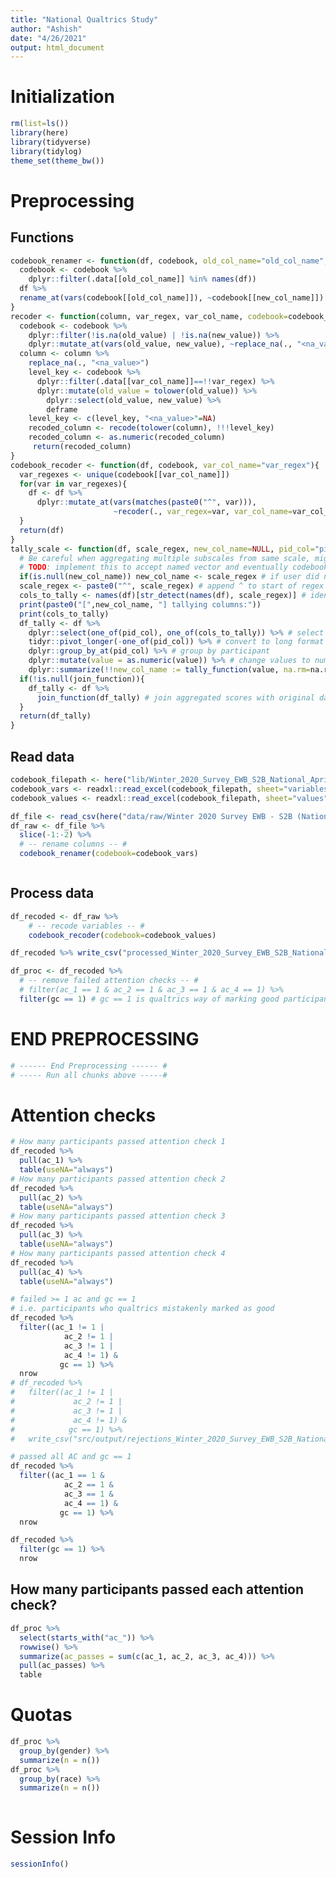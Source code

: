 ```yaml
---
title: "National Qualtrics Study"
author: "Ashish"
date: "4/26/2021"
output: html_document
---
```


# Initialization
```r
rm(list=ls())
library(here)
library(tidyverse)
library(tidylog)
theme_set(theme_bw())


```

# Preprocessing
## Functions
```r
codebook_renamer <- function(df, codebook, old_col_name="old_col_name", new_col_name="new_col_name"){
  codebook <- codebook %>%
    dplyr::filter(.data[[old_col_name]] %in% names(df))
  df %>% 
  rename_at(vars(codebook[[old_col_name]]), ~codebook[[new_col_name]])
}
recoder <- function(column, var_regex, var_col_name, codebook=codebook_values){
  codebook <- codebook %>%
    dplyr::filter(!is.na(old_value) | !is.na(new_value)) %>% 
    dplyr::mutate_at(vars(old_value, new_value), ~replace_na(., "<na_value>"))
  column <- column %>% 
    replace_na(., "<na_value>")
	level_key <- codebook %>%
	  dplyr::filter(.data[[var_col_name]]==!!var_regex) %>% 
	  dplyr::mutate(old_value = tolower(old_value)) %>% 
		dplyr::select(old_value, new_value) %>%
		deframe
	level_key <- c(level_key, "<na_value>"=NA)
	recoded_column <- recode(tolower(column), !!!level_key)
	recoded_column <- as.numeric(recoded_column)
	 return(recoded_column)
}
codebook_recoder <- function(df, codebook, var_col_name="var_regex"){
  var_regexes <- unique(codebook[[var_col_name]])
  for(var in var_regexes){
    df <- df %>% 
      dplyr::mutate_at(vars(matches(paste0("^", var))), 
                       ~recoder(., var_regex=var, var_col_name=var_col_name))
  }
  return(df)
}
tally_scale <- function(df, scale_regex, new_col_name=NULL, pid_col="pid", join_function=dplyr::full_join, na.rm=T, tally_function=mean){
  # Be careful when aggregating multiple subscales from same scale, might need to use negative lookbehinds e.g. (?<!mean)$
  # TODO: implement this to accept named vector and eventually codebook
  if(is.null(new_col_name)) new_col_name <- scale_regex # if user did not supply a new column name, use the scale_regex
  scale_regex <- paste0("^", scale_regex) # append ^ to start of regex
  cols_to_tally <- names(df)[str_detect(names(df), scale_regex)] # identify columns to aggregate
  print(paste0("[",new_col_name, "] tallying columns:"))
  print(cols_to_tally)
  df_tally <- df %>% 
    dplyr::select(one_of(pid_col), one_of(cols_to_tally)) %>% # select columns to aggregate
    tidyr::pivot_longer(-one_of(pid_col)) %>% # convert to long format 
    dplyr::group_by_at(pid_col) %>% # group by participant
    dplyr::mutate(value = as.numeric(value)) %>% # change values to numeric
    dplyr::summarize(!!new_col_name := tally_function(value, na.rm=na.rm)) # aggregate according to tally_function
  if(!is.null(join_function)){
    df_tally <- df %>%
      join_function(df_tally) # join aggregated scores with original dataframe using join_function
  }
  return(df_tally)
}

```

## Read data
```r
codebook_filepath <- here("lib/Winter_2020_Survey_EWB_S2B_National_April_26_2021_11_30_codebook.xlsx")
codebook_vars <- readxl::read_excel(codebook_filepath, sheet="variables")
codebook_values <- readxl::read_excel(codebook_filepath, sheet="values")

df_file <- read_csv(here("data/raw/Winter 2020 Survey EWB - S2B (National)_April 29, 2021_16.30.csv"))
df_raw <- df_file %>% 
  slice(-1:-2) %>% 
  # -- rename columns -- #
  codebook_renamer(codebook=codebook_vars)



```

## Process data
```r
df_recoded <- df_raw %>%
	# -- recode variables -- #
	codebook_recoder(codebook=codebook_values)

df_recoded %>% write_csv("processed_Winter_2020_Survey_EWB_S2B_National.csv")

df_proc <- df_recoded %>%
  # -- remove failed attention checks -- #
  # filter(ac_1 == 1 & ac_2 == 1 & ac_3 == 1 & ac_4 == 1) %>%
  filter(gc == 1) # gc == 1 is qualtrics way of marking good participants
```

# END PREPROCESSING
```r
# ------ End Preprocessing ------ #
# ----- Run all chunks above -----#
```


# Attention checks
```r
# How many participants passed attention check 1
df_recoded %>% 
  pull(ac_1) %>% 
  table(useNA="always")
# How many participants passed attention check 2
df_recoded %>% 
  pull(ac_2) %>% 
  table(useNA="always")
# How many participants passed attention check 3
df_recoded %>% 
  pull(ac_3) %>% 
  table(useNA="always")
# How many participants passed attention check 4
df_recoded %>% 
  pull(ac_4) %>% 
  table(useNA="always")

# failed >= 1 ac and gc == 1
# i.e. participants who qualtrics mistakenly marked as good
df_recoded %>% 
  filter((ac_1 != 1 | 
            ac_2 != 1 |
            ac_3 != 1 |
            ac_4 != 1) &
           gc == 1) %>% 
  nrow
# df_recoded %>% 
#   filter((ac_1 != 1 | 
#             ac_2 != 1 |
#             ac_3 != 1 |
#             ac_4 != 1) &
#            gc == 1) %>% 
#   write_csv("src/output/rejections_Winter_2020_Survey_EWB_S2B_National_April_26_2021_11_30.csv")

# passed all AC and gc == 1
df_recoded %>% 
  filter((ac_1 == 1 &
            ac_2 == 1 &
            ac_3 == 1 &
            ac_4 == 1) &
           gc == 1) %>% 
  nrow

df_recoded %>% 
  filter(gc == 1) %>% 
  nrow
```

## How many participants passed each attention check?
```r
df_proc %>% 
  select(starts_with("ac_")) %>% 
  rowwise() %>% 
  summarize(ac_passes = sum(c(ac_1, ac_2, ac_3, ac_4))) %>% 
  pull(ac_passes) %>% 
  table
```

# Quotas
```r
df_proc %>% 
  group_by(gender) %>% 
  summarize(n = n())
df_proc %>% 
  group_by(race) %>% 
  summarize(n = n())
  

```




# Session Info
```r
sessionInfo()
```


